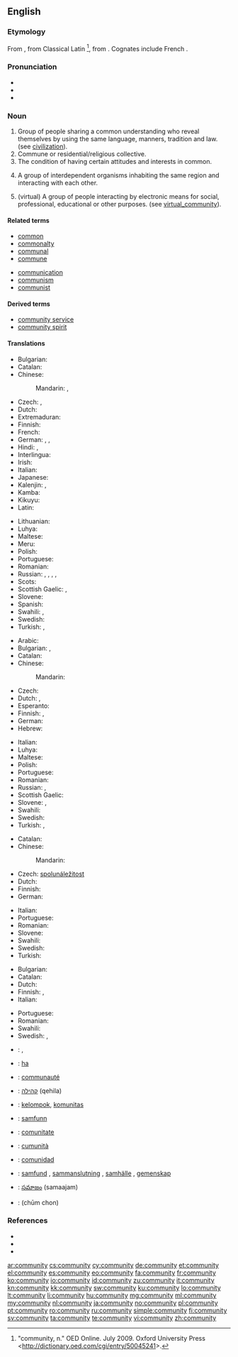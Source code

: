 {{wikipedia|dab=community (disambiguation)|community}}
==English==

===Etymology===
From {{etyl|fro}} {{term|lang=fro|communité}}, from Classical Latin {{term|lang=la|communitas}}<ref>"community, n." OED Online. July 2009. Oxford University Press <http://dictionary.oed.com/cgi/entry/50045241>.</ref>, from {{term|lang=la|communis|commūnis|common}}. Cognates include French {{term|communauté}}.

===Pronunciation===
* {{IPA|/k(ə)ˈmjunəti/|/k(ə)ˈmjunəɾi/}}
* {{audio|en-us-community.ogg|Audio (US)}}
* {{audio|en-ca-community.ogg|Audio (CA)}}

===Noun===
{{wikipedia}}
{{en-noun|communit|ies}}

# Group of people sharing a common understanding who reveal themselves by using the same language, manners, tradition and law. (see [[civilization]]).
# Commune or residential/religious collective.
# The condition of having certain attitudes and interests in common.
# {{ecology}} A group of interdependent organisms inhabiting the same region and interacting with each other.
# (virtual) A group of people interacting by electronic means for social, professional, educational or other purposes. (see [[virtual_community]]).

====Related terms====
{{rel-top}}
* [[common]]
* [[commonalty]]
* [[communal]]
* [[commune]]
{{rel-mid}}
* [[communication]]
* [[communism]]
* [[communist]]
{{rel-bottom}}

====Derived terms====
* [[community service]]
* [[community spirit]]

====Translations====
{{trans-top|group of people sharing a common understanding}}
* Bulgarian: {{t+|bg|общество|n|tr=óbštestvo}}
* Catalan: {{t+|ca|comunitat|f}}
* Chinese:
*: Mandarin: {{t|zh|社團|sc=Hani}}, {{t|zh|社团|tr=shètuán|sc=Hani}}
* Czech: {{t+|cs|společenství|n}}, {{t-|cs|komunita|f}}
* Dutch: {{t+|nl|gemeenschap|f}}
* Extremaduran: {{tø|ext|comuniá|f}}
* Finnish: {{t+|fi|yhteisö}}
* French: {{t+|fr|communauté|f}}
* German: {{t+|de|Gemeinschaft|f}}, {{t+|de|Gesellschaft|f}}, {{t-|de|Community|f}} {{qualifier|internet}}
* Hindi: {{t-|hi|समुदाय|sc=Deva}}, {{t-|hi|समाज|sc=Deva}}
* Interlingua: {{t-|ia|communitate}}
* Irish: {{t-|ga|cumann|m|xs=Irish}}
* Italian: {{t-|it|comunità|f}}
* Japanese: {{t-|ja|コミュニティ|tr=komyuniti|sc=Jpan}}
* Kalenjin: {{tø|kln|jamii}},  {{tø|kln|jamii}}
* Kamba: {{tø|kam|njamii}}
* Kikuyu: {{tø|ki|ado}}
* Latin: {{t-|la|communitas|f}}
{{trans-mid}}
* Lithuanian: {{t+|lt|bendruomenė|f|xs=Lithuanian}}
* Luhya: {{tø|luy|ejamii}}
* Maltese: {{t-|mt|komunità|f|xs=Maltese}}
* Meru: {{tø|mer|banto}}
* Polish: {{t+|pl|społeczność|f}}
* Portuguese: {{t+|pt|comunidade|f}}
* Romanian: {{t+|ro|comunitate|f}}
* Russian: {{t+|ru|сообщество|n|tr=soóbščestvo}}, {{t+|ru|общество|n|tr=óbščestvo}}, {{t+|ru|община|f|tr=obščína|sc=Cyrl}}, {{t+|ru|коммуна|f|tr=kommúna|sc=Cyrl}}, {{qualifier|neologism or slang}} {{t-|ru|комьюнити|f|tr=kom'júniti|sc=Cyrl}} {{indeclinable}}
* Scots: {{tø|sco|commonty}}
* Scottish Gaelic: {{t-|gd|poball|m|xs=Scottish Gaelic}}, {{t-|gd|coimhearsnachd|f|xs=Scottish Gaelic}}
* Slovene: {{t+|sl|skupnost|f}}
* Spanish: {{t+|es|comunidad|f}}
* Swahili: {{t+|sw|jamii|xs=Swahili}},  {{t+|sw|jamaa|xs=Swahili}}
* Swedish: {{t+|sv|gemenskap|c}}
* Turkish: {{t+|tr|cemiyet}}, {{qualifier|legal}} {{t+|tr|toplum}}
{{trans-bottom}}

{{trans-top|commune or residential/religious collective}}
* Arabic: {{t-|ar|ملّة|tr=milla}}
* Bulgarian: {{t+|bg|колония|f}},  {{t-|bg|комуна}}
* Catalan: {{t+|ca|comunitat|f}}
* Chinese:
*: Mandarin: {{t|zh|社群|tr=shèqún|sc=Hani}}
* Czech: {{t-|cs|komunita|f}}
* Dutch: {{t+|nl|commune}}, {{t+|nl|gemeenschap|f}}
* Esperanto: {{t-|eo|komunumo|xs=Esperanto}}
* Finnish: {{t+|fi|yhteisö}}, {{t+|fi|kommuuni}}
* German: {{t+|de|Gemeinde|f}}
* Hebrew: {{t-|he|קהילה|f}}
{{trans-mid}}
* Italian: {{t-|it|comunità|f}}
* Luhya: {{tø|luy|jamii}}
* Maltese: {{t-|mt|komunità|f|xs=Maltese}}
* Polish: {{t+|pl|wspólnota|f}}
* Portuguese: {{t+|pt|comunidade|f}}
* Romanian: {{t+|ro|comunitate|f}}
* Russian: {{t+|ru|сообщество|n|tr=soóbščestvo}}, {{t+|ru|коммуна|f|tr=kommúna|sc=Cyrl}}
* Scottish Gaelic: {{t-|gd|coimhearsnachd|f|xs=Scottish Gaelic}}
* Slovene: {{t+|sl|skupnost|f}}, {{t+|sl|komuna|f}}
* Swahili: {{t+|sw|jamii|xs=Swahili}}
* Swedish: {{t|sv|samfund|n}}
* Turkish: {{t+|tr|cemaat}}, {{t+|tr|ümmet}}
{{trans-bottom}}

{{trans-top|condition of having certain attitudes and interests in common}}
* Catalan: {{t+|ca|comunitat|f}}
* Chinese:
*: Mandarin: {{t|zh|社群|tr=shèqún|sc=Hani}}
* Czech: [[spolunáležitost]] {{f}}
* Dutch: {{t+|nl|gemeenschap|f}}
* Finnish: {{t+|fi|yhteisöllisyys}}
* German: {{t+|de|Gemeinschaft|f}}
{{trans-mid}}
* Italian: {{t-|it|comunanza|f}}
* Portuguese: {{t+|pt|comunidade|f}}
* Romanian: {{t+|ro|comunitate|f}}
* Slovene: {{t+|sl|skupnost|f}}
* Swahili: {{t+|sw|jamii|xs=Swahili}}
* Swedish: {{t|sv|gemenskap|c}}
* Turkish: {{t+|tr|topluluk}}
{{trans-bottom}}

{{trans-top|{{ecology}}: group of interdependent organisms}}
* Bulgarian: {{t+|bg|колония}}
* Catalan: {{t+|ca|comunitat|f}}
* Dutch: {{t+|nl|gemeenschap|f}}
* Finnish: {{t+|fi|yhdyskunta}}, {{t+|fi|eliöyhteisö}}
* Italian: {{t-|it|comunità|f}}
{{trans-mid}}
* Portuguese: {{t+|pt|comunidade|f}}
* Romanian: {{t+|ro|comunitate|f}}
* Swahili: {{t+|sw|jamii|xs=Swahili}}
* Swedish: {{t+|sv|samhälle|n}}, {{t-|sv|organismsamhälle|n}}
{{trans-bottom}}

{{checktrans-top}}
* {{ttbc|ar}}: {{Arab|[[جماعة]]}} {{f}}, {{Arab|[[جالية]]}} {{f}}
* {{ttbc|ee}}: [[ha]]
* {{ttbc|fr}}: [[communauté]] {{f}}
* {{ttbc|he}}: [[קהילה]] (qehila) {{f}}
* {{ttbc|id}}: [[kelompok]], [[komunitas]]
* {{ttbc|no}}: [[samfunn]] {{n}}
{{trans-mid}}
* {{ttbc|ro}}: [[comunitate]] {{f}}
* {{ttbc|scn}}: [[cumunità]] {{f}}
* {{ttbc|es}}: [[comunidad]] {{f}}
* {{ttbc|sv}}: [[samfund]] {{c}}, [[sammanslutning]] {{c}}, [[samhälle]] {{c}}, [[gemenskap]] {{c}}
* {{ttbc|te}}: [[సమాజం]] (samaajam)
* {{ttbc|th}}: {{Thai|[[ชุมชน]]}} (chūm chon)
{{trans-bottom}}

===References===
<references/>
* {{R:Webster 1913}}
* {{R:Century 1911}}
* {{R:OneLook}}

[[ar:community]]
[[cs:community]]
[[cy:community]]
[[de:community]]
[[et:community]]
[[el:community]]
[[es:community]]
[[eo:community]]
[[fa:community]]
[[fr:community]]
[[ko:community]]
[[io:community]]
[[id:community]]
[[zu:community]]
[[it:community]]
[[kn:community]]
[[kk:community]]
[[sw:community]]
[[ku:community]]
[[lo:community]]
[[lt:community]]
[[li:community]]
[[hu:community]]
[[mg:community]]
[[ml:community]]
[[my:community]]
[[nl:community]]
[[ja:community]]
[[no:community]]
[[pl:community]]
[[pt:community]]
[[ro:community]]
[[ru:community]]
[[simple:community]]
[[fi:community]]
[[sv:community]]
[[ta:community]]
[[te:community]]
[[vi:community]]
[[zh:community]]